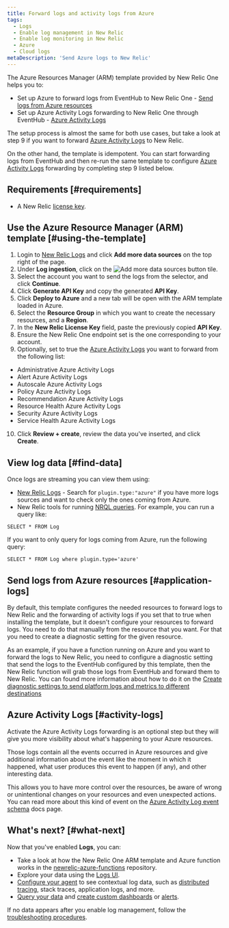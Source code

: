 ```yaml
---
title: Forward logs and activity logs from Azure
tags:
  - Logs
  - Enable log management in New Relic
  - Enable log monitoring in New Relic
  - Azure
  - Cloud logs
metaDescription: 'Send Azure logs to New Relic'
---
```


The Azure Resources Manager (ARM) template provided by New Relic One helps you to:

* Set up Azure to forward logs from EventHub to New Relic One - [Send logs from Azure resources](#application-logs)
* Set up Azure Activity Logs forwarding to New Relic One through EventHub - [Azure Activity Logs](#activity-logs)

The setup process is almost the same for both use cases, but take a look at step 9 if you want to forward [Azure Activity Logs](https://docs.microsoft.com/en-us/azure/azure-monitor/essentials/activity-log) to New Relic.

On the other hand, the template is idempotent. You can start forwarding logs from EventHub and then re-run the same template to configure [Azure Activity Logs](https://docs.microsoft.com/en-us/azure/azure-monitor/essentials/activity-log) forwarding by completing step 9 listed below.

## Requirements [#requirements]

- A New Relic [license key](/docs/apis/intro-apis/new-relic-api-keys/#ingest-license-key).

## Use the Azure Resource Manager (ARM) template [#using-the-template]

1. Login to [New Relic Logs](https://one.newrelic.com/launcher/logger.log-launcher) and click **Add more data sources** on the top right of the page.
2. Under **Log ingestion**, click on the ![Add more data sources button](./images/azure-tile.png) tile.
3. Select the account you want to send the logs from the selector, and click **Continue**.
4. Click **Generate API Key** and copy the generated **API Key**.
5. Click **Deploy to Azure** and a new tab will be open with the ARM template loaded in Azure.
6. Select the **Resource Group** in which you want to create the necessary resources, and a **Region**.
7. In the **New Relic License Key** field, paste the previously copied **API Key**.
8. Ensure the New Relic One endpoint set is the one corresponding to your account.
9. Optionally, set to true the [Azure Activity Logs](https://docs.microsoft.com/en-us/azure/azure-monitor/essentials/activity-log) you want to forward from the following list:
  * Administrative Azure Activity Logs
  * Alert Azure Activity Logs
  * Autoscale Azure Activity Logs
  * Policy Azure Activity Logs
  * Recommendation Azure Activity Logs
  * Resource Health Azure Activity Logs
  * Security Azure Activity Logs
  * Service Health Azure Activity Logs
10. Click **Review + create**, review the data you've inserted, and click **Create**.

## View log data [#find-data]

Once logs are streaming you can view them using:

* [New Relic Logs](https://one.newrelic.com/launcher/logger.log-launcher) - Search for `plugin.type:"azure"` if you have more logs sources and want to check only the ones coming from Azure.
* New Relic tools for running [NRQL queries](/docs/chart-builder/use-chart-builder/choose-data/use-advanced-nrql-mode-specify-data). For example, you can run a query like:

```
SELECT * FROM Log
```

If you want to only query for logs coming from Azure, run the following query:

```
SELECT * FROM Log where plugin.type='azure'
```

## Send logs from Azure resources [#application-logs]

By default, this template  configures the needed resources to forward logs to New Relic and the forwarding of activity logs if you set that to true when installing the template, but it doesn't configure your resources to forward logs. You need to do that manually from the resource that you want. For that you need to create a diagnostic setting for the given resource.

As an example, if you have a function running on Azure and you want to forward the logs to New Relic, you need to configure
a diagnostic setting that send the logs to the EventHub configured by this template, then the New Relic function will grab those logs from EventHub and forward them to New Relic. You can found more information about how to
do it on the [Create diagnostic settings to send platform logs and metrics to different destinations](https://docs.microsoft.com/en-us/azure/azure-monitor/essentials/diagnostic-settings?tabs=CMD)

## Azure Activity Logs [#activity-logs]

Activate the Azure Activity Logs forwarding is an optional step but they will give you more visibility about what's happening to your Azure resources.

Those logs contain all the events occurred in Azure resources and give additional information about the event like the moment in which it happened, what user produces this event to happen (if any), and other interesting data.

This allows you to have more control over the resources, be aware of wrong or unintentional changes on your resources and even unexpected actions. You can read more about this kind of event on the [Azure Activity Log event schema](https://docs.microsoft.com/en-us/azure/azure-monitor/essentials/activity-log-schema) docs page.

## What's next? [#what-next]

Now that you've enabled **Logs**, you can:

* Take a look at how the New Relic One ARM template and Azure function works in the [newrelic-azure-functions](https://github.com/newrelic/newrelic-azure-functions) repository.
* Explore your data using the [Logs UI](/docs/explore-your-data-new-relic-logs-ui).
* [Configure your agent](/docs/logs/new-relic-logs/enable-logs-context/enable-logs-context-apm-agents) to see contextual log data, such as [distributed tracing](/docs/understand-dependencies/distributed-tracing/get-started/introduction-distributed-tracing), stack traces, application logs, and more.
* [Query your data](/docs/using-new-relic/data/understand-data/query-new-relic-data) and [create custom dashboards](/docs/dashboards/new-relic-one-dashboards/get-started/introduction-new-relic-one-dashboards) or [alerts](/docs/alerts/new-relic-alerts/configuring-alert-policies/create-edit-or-find-alert-policy).

If no data appears after you enable log management, follow the [troubleshooting procedures](/docs/logs/new-relic-logs/troubleshooting/no-data-appears-logs).
